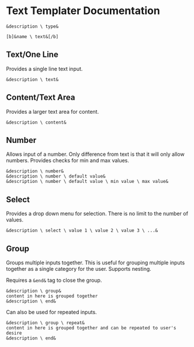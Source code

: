 # Text Templater Documentation

```
&description \ type&

[b]&name \ text&[/b]
```

## Text/One Line

Provides a single line text input.

```
&description \ text&
```

## Content/Text Area

Provides a larger text area for content.

```
&description \ content&
```

## Number

Allows input of a number. Only difference from text is that it will only allow numbers. Provides checks for min and max values.

```
&description \ number&
&description \ number \ default value&
&description \ number \ default value \ min value \ max value&
```

## Select

Provides a drop down menu for selection. There is no limit to the number of values.

```
&description \ select \ value 1 \ value 2 \ value 3 \ ...&
```

## Group

Groups multiple inputs together. This is useful for grouping multiple inputs together as a single category for the user. Supports nesting.

Requires a `&end&` tag to close the group.

```
&description \ group&
content in here is grouped together
&description \ end&
```

Can also be used for repeated inputs.

```
&description \ group \ repeat&
content in here is grouped together and can be repeated to user's desire
&description \ end&
```
